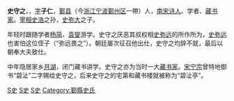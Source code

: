 '''史守之'''，{{BD|1166年||1224年|catIdx=S史}}，[[表字|字]]'''子仁'''，[[鄞县|鄞县]]（今[[浙江|浙江]][[宁波|宁波]][[鄞州区|鄞州区]]一帶）人，[[南宋|南宋]][[诗人|诗人]]、学者、[[藏书家|藏书家]]。[[宰相|宰相]][[史浩|史浩]]之孙，[[史弥大|史弥大]]之子。

年轻时跟随学者[[杨简|杨简]]、[[袁燮|袁燮]]游学。史守之厌恶其叔权相[[史弥远|史弥远]]的所作所为，[[史弥远|史弥远]]也害怕这位侄子（“弥远畏之”）。朝廷屡次征召他出仕，史守之均辞不就，最后以朝奉大夫致仕。

中年隐居家乡[[月湖_(宁波)|月湖]]，闭门藏书讲学。史守之亦为当时一大[[藏书家|藏书家]]。[[宋宁宗|宋宁宗]]曾特地御书“碧沚”二字赐给史守之，后来史守之的宅第和藏书楼就被称为“碧沚亭”。
{{China-academic-bio-stub}}
{{宋朝人物小作品}}
[[Category:宋朝诗人|S史]]
[[Category:宋朝藏书家|S史]]
[[Category:鄞县人|S史]]
[[Category:鄞縣史氏|Category:鄞縣史氏]]